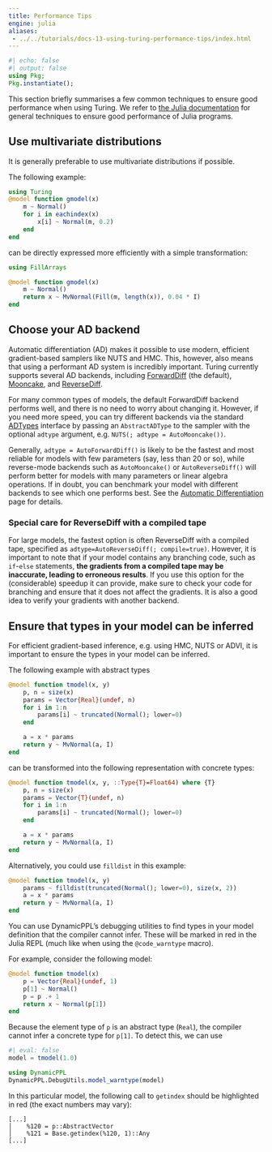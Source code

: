 ```yaml
---
title: Performance Tips
engine: julia
aliases:
 - ../../tutorials/docs-13-using-turing-performance-tips/index.html
---
```


```julia
#| echo: false
#| output: false
using Pkg;
Pkg.instantiate();
```

This section briefly summarises a few common techniques to ensure good performance when using Turing.
We refer to [the Julia documentation](https://docs.julialang.org/en/v1/manual/performance-tips/index.html) for general techniques to ensure good performance of Julia programs.

## Use multivariate distributions

It is generally preferable to use multivariate distributions if possible.

The following example:

```julia
using Turing
@model function gmodel(x)
    m ~ Normal()
    for i in eachindex(x)
        x[i] ~ Normal(m, 0.2)
    end
end
```

can be directly expressed more efficiently with a simple transformation:

```julia
using FillArrays

@model function gmodel(x)
    m ~ Normal()
    return x ~ MvNormal(Fill(m, length(x)), 0.04 * I)
end
```

## Choose your AD backend

Automatic differentiation (AD) makes it possible to use modern, efficient gradient-based samplers like NUTS and HMC.
This, however, also means that using a performant AD system is incredibly important.
Turing currently supports several AD backends, including [ForwardDiff](https://github.com/JuliaDiff/ForwardDiff.jl) (the default), [Mooncake](https://github.com/chalk-lab/Mooncake.jl), and [ReverseDiff](https://github.com/JuliaDiff/ReverseDiff.jl).

For many common types of models, the default ForwardDiff backend performs well, and there is no need to worry about changing it.
However, if you need more speed, you can try different backends via the standard [ADTypes](https://github.com/SciML/ADTypes.jl) interface by passing an `AbstractADType` to the sampler with the optional `adtype` argument, e.g. `NUTS(; adtype = AutoMooncake())`.

Generally, `adtype = AutoForwardDiff()` is likely to be the fastest and most reliable for models with few parameters (say, less than 20 or so), while reverse-mode backends such as `AutoMooncake()` or `AutoReverseDiff()` will perform better for models with many parameters or linear algebra operations.
If in doubt, you can benchmark your model with different backends to see which one performs best.
See the [Automatic Differentiation]({{<meta usage-automatic-differentiation>}}) page for details.

### Special care for ReverseDiff with a compiled tape

For large models, the fastest option is often ReverseDiff with a compiled tape, specified as `adtype=AutoReverseDiff(; compile=true)`.
However, it is important to note that if your model contains any branching code, such as `if`-`else` statements, **the gradients from a compiled tape may be inaccurate, leading to erroneous results**.
If you use this option for the (considerable) speedup it can provide, make sure to check your code for branching and ensure that it does not affect the gradients.
It is also a good idea to verify your gradients with another backend.

## Ensure that types in your model can be inferred

For efficient gradient-based inference, e.g. using HMC, NUTS or ADVI, it is important to ensure the types in your model can be inferred.

The following example with abstract types

```julia
@model function tmodel(x, y)
    p, n = size(x)
    params = Vector{Real}(undef, n)
    for i in 1:n
        params[i] ~ truncated(Normal(); lower=0)
    end

    a = x * params
    return y ~ MvNormal(a, I)
end
```

can be transformed into the following representation with concrete types:

```julia
@model function tmodel(x, y, ::Type{T}=Float64) where {T}
    p, n = size(x)
    params = Vector{T}(undef, n)
    for i in 1:n
        params[i] ~ truncated(Normal(); lower=0)
    end

    a = x * params
    return y ~ MvNormal(a, I)
end
```

Alternatively, you could use `filldist` in this example:

```julia
@model function tmodel(x, y)
    params ~ filldist(truncated(Normal(); lower=0), size(x, 2))
    a = x * params
    return y ~ MvNormal(a, I)
end
```

You can use DynamicPPL's debugging utilities to find types in your model definition that the compiler cannot infer.
These will be marked in red in the Julia REPL (much like when using the `@code_warntype` macro).

For example, consider the following model:

```julia
@model function tmodel(x)
    p = Vector{Real}(undef, 1)
    p[1] ~ Normal()
    p = p .+ 1
    return x ~ Normal(p[1])
end
```

Because the element type of `p` is an abstract type (`Real`), the compiler cannot infer a concrete type for `p[1]`.
To detect this, we can use

```julia
#| eval: false
model = tmodel(1.0)

using DynamicPPL
DynamicPPL.DebugUtils.model_warntype(model)
```

In this particular model, the following call to `getindex` should be highlighted in red (the exact numbers may vary):

```
[...]
│    %120 = p::AbstractVector
│    %121 = Base.getindex(%120, 1)::Any
[...]
```
